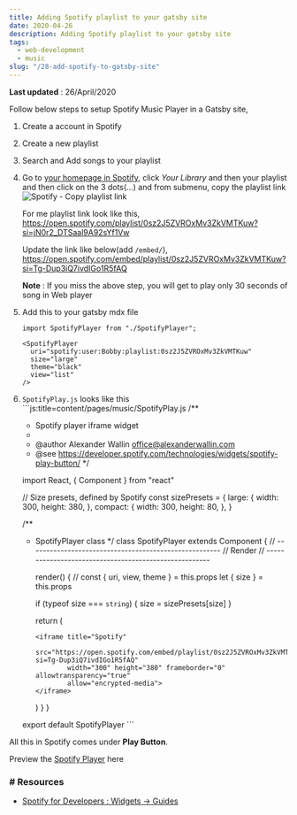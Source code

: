 ```yaml
---
title: Adding Spotify playlist to your gatsby site
date: 2020-04-26
description: Adding Spotify playlist to your gatsby site
tags:
  - web-development
  - music
slug: "/28-add-spotify-to-gatsby-site"
---
```

**Last updated** : 26/April/2020     

Follow below steps to setup Spotify Music Player in a Gatsby site,    

1. Create a account in Spotify
1. Create a new playlist
1. Search and Add songs to your playlist
1. Go to [your homepage in Spotify](https://open.spotify.com/), click *Your Library* and then your playlist and then click on the 3 dots(...) and from submenu, copy the playlist link    
  ![Spotify - Copy playlist link](./spotify1.png)

    For me playlist link look like this,    
    https://open.spotify.com/playlist/0sz2J5ZVROxMv3ZkVMTKuw?si=jN0r2_DTSaal9A92sYf1Vw

    Update the link like below(add `/embed/`),     
    https://open.spotify.com/embed/playlist/0sz2J5ZVROxMv3ZkVMTKuw?si=Tg-Dup3iQ7ivdIGo1R5fAQ

    **Note** : If you miss the above step, you will get to play only 30 seconds of song in Web player    
 
1. Add this to your gatsby mdx file
    ```js:title=content/pages/music/index.mdx
    import SpotifyPlayer from "./SpotifyPlayer";

    <SpotifyPlayer
      uri="spotify:user:Bobby:playlist:0sz2J5ZVROxMv3ZkVMTKuw"
      size="large"
      theme="black"
      view="list"
    />
    ```

  1. `SpotifyPlay.js` looks like this
    ```js:title=content/pages/music/SpotifyPlay.js
      /**
      * Spotify player iframe widget
      *
      * @author Alexander Wallin <office@alexanderwallin.com>
      * @see https://developer.spotify.com/technologies/widgets/spotify-play-button/
      */

      import React, { Component } from "react"

      // Size presets, defined by Spotify
      const sizePresets = {
        large: {
          width: 300,
          height: 380,
        },
        compact: {
          width: 300,
          height: 80,
        },
      }

      /**
      * SpotifyPlayer class
      */
      class SpotifyPlayer extends Component {
        // ------------------------------------------------------
        // Render
        // ------------------------------------------------------

        render() {
          // const { uri, view, theme } = this.props
          let { size } = this.props

          if (typeof size === `string`) {
            size = sizePresets[size]
          }

          return (

            <iframe title="Spotify" 
                    src="https://open.spotify.com/embed/playlist/0sz2J5ZVROxMv3ZkVMTKuw?si=Tg-Dup3iQ7ivdIGo1R5fAQ" 
                    width="300" height="380" frameborder="0" allowtransparency="true" 
                    allow="encrypted-media">
            </iframe>      
          )
        }
      }

      export default SpotifyPlayer
    ```

All this in Spotify comes under **Play Button**.

Preview the [Spotify Player](../music) here

### # Resources 
* [Spotify for Developers : Widgets -> Guides](https://developer.spotify.com/documentation/widgets/guides/adding-a-spotify-play-button/)